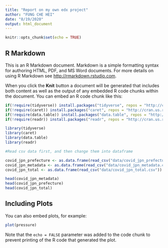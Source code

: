 ```yaml
---
title: "Report on my own edx project"
author: "FUNG CHE HEI"
date: "8/19/2020"
output: html_document
---
```


```r
knitr::opts_chunk$set(echo = TRUE)
```

## R Markdown

This is an R Markdown document. Markdown is a simple formatting syntax for authoring HTML, PDF, and MS Word documents. For more details on using R Markdown see <http://rmarkdown.rstudio.com>.

When you click the **Knit** button a document will be generated that includes both content as well as the output of any embedded R code chunks within the document. You can embed an R code chunk like this:

```r
if(!require(tidyverse)) install.packages("tidyverse", repos = "http://cran.us.r-project.org")
if(!require(caret)) install.packages("caret", repos = "http://cran.us.r-project.org")
if(!require(data.table)) install.packages("data.table", repos = "http://cran.us.r-project.org")
if(!require(readr)) install.packages("readr", repos = "http://cran.us.r-project.org")

library(tidyverse)
library(caret)
library(data.table)
library(readr)

#Read csv data first, and then change them into dataframe

covid_jpn_prefecture <- as.data.frame(read_csv("data/covid_jpn_prefecture.csv"))
covid_jpn_metadata <- as.data.frame(read_csv("data/covid_jpn_metadata.csv"))
covid_jpn_total <- as.data.frame(read_csv("data/covid_jpn_total.csv"))

head(covid_jpn_metadata)
head(covid_jpn_prefecture)
head(covid_jpn_total)
```

## Including Plots

You can also embed plots, for example:

```r
plot(pressure)
```

Note that the `echo = FALSE` parameter was added to the code chunk to prevent printing of the R code that generated the plot.
